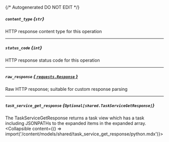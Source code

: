 {/* Autogenerated DO NOT EDIT  */}

##### `content_type` *{`str`}*
HTTP response content type for this operation

---
##### `status_code` *{`int`}*
HTTP response status code for this operation

---
##### `raw_response` [*{ `requests.Response` }*](https://requests.readthedocs.io/en/latest/api/#requests.Response)
Raw HTTP response; suitable for custom response parsing

---
##### `task_service_get_response` *{`Optional[shared.TaskServiceGetResponse]`}*
The TaskServiceGetResponse returns a task view which has a task including JSONPATHs to the expanded items in the expanded array.
<Collapsible content={() => import('/content/models/shared/task_service_get_response/python.mdx')}>
</Collapsible>

